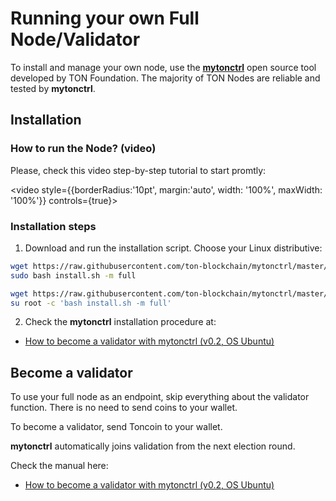 
# Running your own Full Node/Validator

To install and manage your own node, use the **[mytonctrl](https://github.com/ton-blockchain/mytonctrl)** open source tool developed by TON Foundation. The majority of TON Nodes are reliable and tested by **mytonctrl**.

## Installation

### How to run the Node? (video)

[//]: # (<ReactPlayer controls={true} style={{borderRadius:'10pt', margin:'15pt auto', maxWidth: '100%'}} url='/docs/files/setup_validator.mp4' />)

Please, check this video step-by-step tutorial to start promtly:

<video style={{borderRadius:'10pt', margin:'auto', width: '100%', maxWidth: '100%'}} controls={true}>
    <source src="/docs/files/setup_validator.mp4" type="video/mp4" />
</video>

### Installation steps

1. Download and run the installation script. Choose your Linux distributive:


<Tabs groupId="operating-systems">
  <TabItem value="ubuntu" label="Ubuntu">

```bash
wget https://raw.githubusercontent.com/ton-blockchain/mytonctrl/master/scripts/install.sh
sudo bash install.sh -m full
```

  </TabItem>
  <TabItem value={'debian'} label={'Debian'}>

```bash
wget https://raw.githubusercontent.com/ton-blockchain/mytonctrl/master/scripts/install.sh
su root -c 'bash install.sh -m full'
```

  </TabItem>
</Tabs>

2. Check the **mytonctrl** installation procedure at:

* [How to become a validator with mytonctrl (v0.2, OS Ubuntu)](https://github.com/ton-blockchain/mytonctrl/blob/master/docs/en/manual-ubuntu.md)


## Become a validator

To use your full node as an endpoint, skip everything about the validator function. There is no need to send coins to your wallet.

To become a validator, send Toncoin to your wallet. 

**mytonctrl** automatically joins validation from the next election round.

Check the manual here:

* [How to become a validator with mytonctrl (v0.2, OS Ubuntu)](https://github.com/ton-blockchain/mytonctrl/blob/master/docs/en/manual-ubuntu.md)

